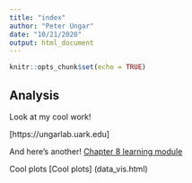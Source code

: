 ```yaml
---
title: "index"
author: "Peter Ungar"
date: "10/21/2020"
output: html_document
---
```


```r
knitr::opts_chunk$set(echo = TRUE)
```
## Analysis
Look at my cool work!

[https://ungarlab.uark.edu]

And here's another!
[Chapter 8 learning module](Chapter8.html)

Cool plots
[Cool plots] (data_vis.html)